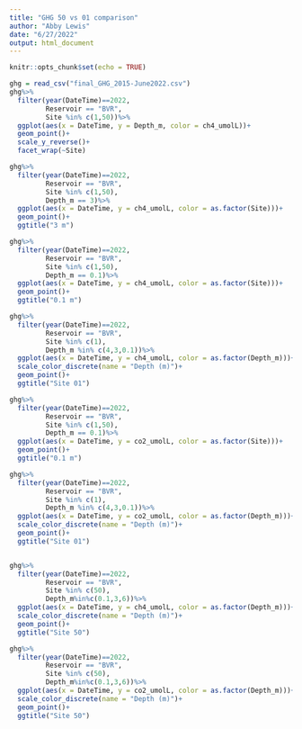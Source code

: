 ```yaml
---
title: "GHG 50 vs 01 comparison"
author: "Abby Lewis"
date: "6/27/2022"
output: html_document
---
```


```r
knitr::opts_chunk$set(echo = TRUE)
```

```r
ghg = read_csv("final_GHG_2015-June2022.csv")
ghg%>%
  filter(year(DateTime)==2022,
         Reservoir == "BVR",
         Site %in% c(1,50))%>%
  ggplot(aes(x = DateTime, y = Depth_m, color = ch4_umolL))+
  geom_point()+
  scale_y_reverse()+
  facet_wrap(~Site)

ghg%>%
  filter(year(DateTime)==2022,
         Reservoir == "BVR",
         Site %in% c(1,50),
         Depth_m == 3)%>%
  ggplot(aes(x = DateTime, y = ch4_umolL, color = as.factor(Site)))+
  geom_point()+
  ggtitle("3 m")

ghg%>%
  filter(year(DateTime)==2022,
         Reservoir == "BVR",
         Site %in% c(1,50),
         Depth_m == 0.1)%>%
  ggplot(aes(x = DateTime, y = ch4_umolL, color = as.factor(Site)))+
  geom_point()+
  ggtitle("0.1 m")

ghg%>%
  filter(year(DateTime)==2022,
         Reservoir == "BVR",
         Site %in% c(1),
         Depth_m %in% c(4,3,0.1))%>%
  ggplot(aes(x = DateTime, y = ch4_umolL, color = as.factor(Depth_m)))+
  scale_color_discrete(name = "Depth (m)")+
  geom_point()+
  ggtitle("Site 01")

ghg%>%
  filter(year(DateTime)==2022,
         Reservoir == "BVR",
         Site %in% c(1,50),
         Depth_m == 0.1)%>%
  ggplot(aes(x = DateTime, y = co2_umolL, color = as.factor(Site)))+
  geom_point()+
  ggtitle("0.1 m")

ghg%>%
  filter(year(DateTime)==2022,
         Reservoir == "BVR",
         Site %in% c(1),
         Depth_m %in% c(4,3,0.1))%>%
  ggplot(aes(x = DateTime, y = co2_umolL, color = as.factor(Depth_m)))+
  scale_color_discrete(name = "Depth (m)")+
  geom_point()+
  ggtitle("Site 01")


ghg%>%
  filter(year(DateTime)==2022,
         Reservoir == "BVR",
         Site %in% c(50),
         Depth_m%in%c(0.1,3,6))%>%
  ggplot(aes(x = DateTime, y = ch4_umolL, color = as.factor(Depth_m)))+
  scale_color_discrete(name = "Depth (m)")+
  geom_point()+
  ggtitle("Site 50")

ghg%>%
  filter(year(DateTime)==2022,
         Reservoir == "BVR",
         Site %in% c(50),
         Depth_m%in%c(0.1,3,6))%>%
  ggplot(aes(x = DateTime, y = co2_umolL, color = as.factor(Depth_m)))+
  scale_color_discrete(name = "Depth (m)")+
  geom_point()+
  ggtitle("Site 50")
```

